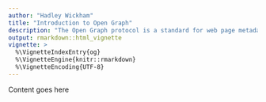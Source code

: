 ```yaml
---
author: "Hadley Wickham"
title: "Introduction to Open Graph"
description: "The Open Graph protocol is a standard for web page metadata."
output: rmarkdown::html_vignette
vignette: >
  %\VignetteIndexEntry{og}
  %\VignetteEngine{knitr::rmarkdown}
  %\VignetteEncoding{UTF-8}
---
```


Content goes here

